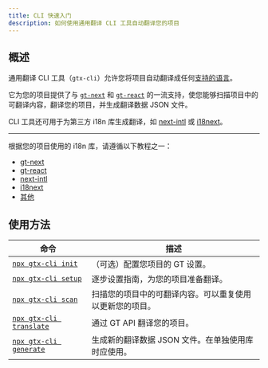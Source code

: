 ```yaml
---
title: CLI 快速入门
description: 如何使用通用翻译 CLI 工具自动翻译您的项目
---
```


## 概述

通用翻译 CLI 工具（`gtx-cli`）允许您将项目自动翻译成任何[支持的语言](/docs/reference/supported-locales)。

它为您的项目提供了与 [`gt-next`](/docs/react) 和 [`gt-react`](/docs/react) 的一流支持，使您能够扫描项目中的可翻译内容，翻译您的项目，并生成翻译数据 JSON 文件。

CLI 工具还可用于为第三方 i18n 库生成翻译，如 [next-intl](https://next-intl.dev/) 或 [i18next](https://react.i18next.com/)。

---

根据您的项目使用的 i18n 库，请遵循以下教程之一：

* [gt-next](/docs/cli/tutorials/gt)
* [gt-react](/docs/cli/tutorials/gt)
* [next-intl](/docs/cli/tutorials/next-intl-quickstart)
* [i18next](/docs/cli/tutorials/i18next-quickstart)
* [其他](/docs/cli/tutorials/json)




## 使用方法

| 命令 | 描述 |
| --- | --- |
| [`npx gtx-cli init`](/docs/cli/init) | （可选）配置您项目的 GT 设置。 |
| [`npx gtx-cli setup`](/docs/cli/setup) | 逐步设置指南，为您的项目准备翻译。 |
| [`npx gtx-cli scan`](/docs/cli/scan) | 扫描您的项目中的可翻译内容。可以重复使用以更新您的项目。 |
| [`npx gtx-cli translate`](/docs/cli/translate) | 通过 GT API 翻译您的项目。 |
| [`npx gtx-cli generate`](/docs/cli/generate) | 生成新的翻译数据 JSON 文件。在单独使用库时应使用。 |
